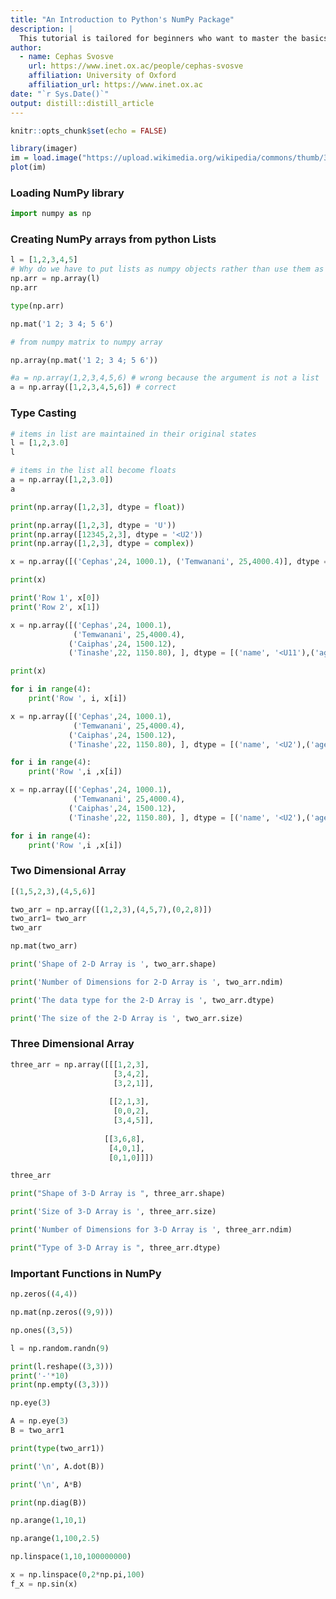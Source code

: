 ```yaml
---
title: "An Introduction to Python's NumPy Package"
description: |
  This tutorial is tailored for beginners who want to master the basics of NumPy package.
author:
  - name: Cephas Svosve 
    url: https://www.inet.ox.ac/people/cephas-svosve
    affiliation: University of Oxford
    affiliation_url: https://www.inet.ox.ac
date: "`r Sys.Date()`"
output: distill::distill_article
---
```


```r
knitr::opts_chunk$set(echo = FALSE)
```


```r
library(imager)
im = load.image("https://upload.wikimedia.org/wikipedia/commons/thumb/3/31/NumPy_logo_2020.svg/2560px-NumPy_logo_2020.svg.png")
plot(im)
```

### Loading NumPy library

```python
import numpy as np
```


### Creating NumPy arrays from python Lists

```python
l = [1,2,3,4,5]
# Why do we have to put lists as numpy objects rather than use them as they are?
np.arr = np.array(l) 
np.arr
```


```python
type(np.arr)
```


```python
np.mat('1 2; 3 4; 5 6')
```


```python
# from numpy matrix to numpy array

np.array(np.mat('1 2; 3 4; 5 6'))
```


```python
#a = np.array(1,2,3,4,5,6) # wrong because the argument is not a list
a = np.array([1,2,3,4,5,6]) # correct
```


### Type Casting

```python
# items in list are maintained in their original states
l = [1,2,3.0] 
l
```


```python
# items in the list all become floats
a = np.array([1,2,3.0])
a
```


```python
print(np.array([1,2,3], dtype = float))
```


```python
print(np.array([1,2,3], dtype = 'U'))
print(np.array([12345,2,3], dtype = '<U2'))
print(np.array([1,2,3], dtype = complex))
```


```python
x = np.array([('Cephas',24, 1000.1), ('Temwanani', 25,4000.4)], dtype = [('name', '<U11'),('age','int'), ('salary', 'f4')])
```


```python
print(x)
```


```python
print('Row 1', x[0])
print('Row 2', x[1])
```


```python
x = np.array([('Cephas',24, 1000.1), 
              ('Temwanani', 25,4000.4),
             ('Caiphas',24, 1500.12), 
             ('Tinashe',22, 1150.80), ], dtype = [('name', '<U11'),('age','int'), ('salary', 'f4')])

print(x)
```


```python
for i in range(4):
    print('Row ', i, x[i])
```


```python
x = np.array([('Cephas',24, 1000.1), 
              ('Temwanani', 25,4000.4),
             ('Caiphas',24, 1500.12), 
             ('Tinashe',22, 1150.80), ], dtype = [('name', '<U2'),('age','U'), ('salary', 'f')])
```


```python
for i in range(4):
    print('Row ',i ,x[i])
```


```python
x = np.array([('Cephas',24, 1000.1), 
              ('Temwanani', 25,4000.4),
             ('Caiphas',24, 1500.12), 
             ('Tinashe',22, 1150.80), ], dtype = [('name', '<U2'),('age','int32'), ('salary', 'f')])
```


```python
for i in range(4):
    print('Row ',i ,x[i])
```


### Two Dimensional Array

```python
[(1,5,2,3),(4,5,6)]
```


```python
two_arr = np.array([(1,2,3),(4,5,7),(0,2,8)])
two_arr1= two_arr
two_arr
```


```python
np.mat(two_arr)
```


```python
print('Shape of 2-D Array is ', two_arr.shape)
```


```python
print('Number of Dimensions for 2-D Array is ', two_arr.ndim)
```


```python
print('The data type for the 2-D Array is ', two_arr.dtype)
```


```python
print('The size of the 2-D Array is ', two_arr.size)
```


### Three Dimensional Array

```python
three_arr = np.array([[[1,2,3],
                       [3,4,2],
                       [3,2,1]],
                      
                      [[2,1,3],
                       [0,0,2], 
                       [3,4,5]],
                     
                     [[3,6,8],
                      [4,0,1],
                      [0,1,0]]])
```


```python
three_arr

```


```python
print("Shape of 3-D Array is ", three_arr.shape)
```


```python
print('Size of 3-D Array is ', three_arr.size)
```


```python
print('Number of Dimensions for 3-D Array is ', three_arr.ndim)
```


```python
print("Type of 3-D Array is ", three_arr.dtype)
```


### Important Functions in NumPy

```python
np.zeros((4,4))
```


```python
np.mat(np.zeros((9,9)))
```


```python
np.ones((3,5))
```


```python
l = np.random.randn(9)

print(l.reshape((3,3)))
print('-'*10)
print(np.empty((3,3)))
```


```python
np.eye(3)
```


```python
A = np.eye(3)
B = two_arr1

print(type(two_arr1))

print('\n', A.dot(B))

print('\n', A*B)
```


```python
print(np.diag(B))
```


```python
np.arange(1,10,1)
```


```python
np.arange(1,100,2.5)
```


```python
np.linspace(1,10,100000000)
```


```python
x = np.linspace(0,2*np.pi,100)
f_x = np.sin(x)

```
